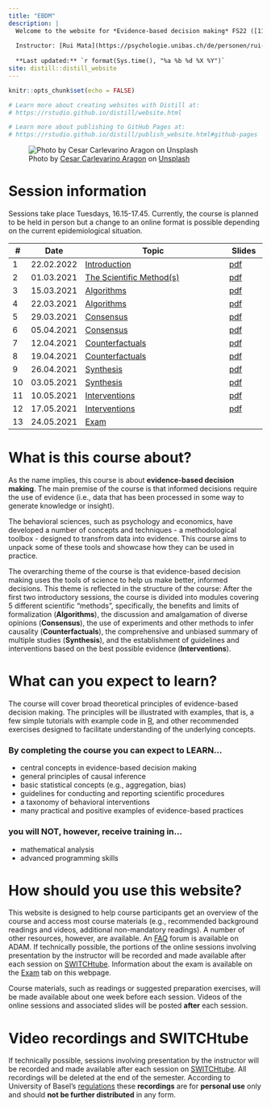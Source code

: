 ```yaml
---
title: "EBDM"
description: |
  Welcome to the website for *Evidence-based decision making* FS22 ([11230-01](https://vorlesungsverzeichnis.unibas.ch/de/home?id=263293))
  
  Instructor: [Rui Mata](https://psychologie.unibas.ch/de/personen/rui-mata/about-me/), University of Basel
  
  **Last updated:** `r format(Sys.time(), "%a %b %d %X %Y")`
site: distill::distill_website
---
```


```r
knitr::opts_chunk$set(echo = FALSE)

# Learn more about creating websites with Distill at:
# https://rstudio.github.io/distill/website.html

# Learn more about publishing to GitHub Pages at:
# https://rstudio.github.io/distill/publish_website.html#github-pages

```

![<span>Photo by <a href="https://unsplash.com/@carlevarino?utm_source=unsplash&amp;utm_medium=referral&amp;utm_content=creditCopyText">Cesar Carlevarino Aragon</a> on <a href="https://unsplash.com/s/photos/tools?utm_source=unsplash&amp;utm_medium=referral&amp;utm_content=creditCopyText">Unsplash</a></span>](photos/cesar-carlevarino-aragon-NL_DF0Klepc-unsplash.jpg)

# Session information

Sessions take place Tuesdays, 16.15-17.45. Currently, the course is planned to be held in person but a change to an online format is possible depending on the current epidemiological situation.

::: l-body
| # | Date     | Topic                         | Slides |
|---| ---------|-------------------------------|--------|
| 1 | 22.02.2022 | [Introduction](index.html) | [pdf](https://github.com/matarui/ebdm/raw/main/docs/presentations/EBDM_session1.pdf) |
| 2 | 01.03.2021 | [The Scientific Method(s)](session2.html) | [pdf](https://github.com/matarui/ebdm/raw/main/docs/presentations/EBDM_session2.pdf) |
| 3 | 15.03.2021 | [Algorithms](session3.html) | [pdf](https://github.com/matarui/ebdm/raw/main/docs/presentations/EBDM_session3.pdf) |
| 4 | 22.03.2021 | [Algorithms](session4.html) | [pdf](https://github.com/matarui/ebdm/raw/main/docs/presentations/EBDM_session4.pdf) |
| 5 | 29.03.2021 | [Consensus](session5.html) | [pdf](https://github.com/matarui/ebdm/raw/main/docs/presentations/EBDM_session5.pdf) |
| 6 | 05.04.2021 | [Consensus](session6.html) | [pdf](https://github.com/matarui/ebdm/raw/main/docs/presentations/EBDM_session6.pdf) |
| 7 | 12.04.2021 | [Counterfactuals](session7.html) | [pdf](https://github.com/matarui/ebdm/raw/main/docs/presentations/EBDM_session7.pdf) |
| 8 | 19.04.2021 | [Counterfactuals](session8.html) | [pdf](https://github.com/matarui/ebdm/raw/main/docs/presentations/EBDM_session8.pdf) |
| 9 | 26.04.2021 | [Synthesis](session9.html) | [pdf](https://github.com/matarui/ebdm/raw/main/docs/presentations/EBDM_session9.pdf) |
|10 | 03.05.2021 | [Synthesis](session10.html) | [pdf](https://github.com/matarui/ebdm/raw/main/docs/presentations/EBDM_session10.pdf) |
|11 | 10.05.2021 | [Interventions](session11.html) | [pdf](https://github.com/matarui/ebdm/raw/main/docs/presentations/EBDM_session11.pdf) |
|12 | 17.05.2021 | [Interventions](session12.html) | [pdf](index.html) |
|13 | 24.05.2021 | [Exam](exam.html) | |
:::

# What is this course about?

As the name implies, this course is about **evidence-based decision making**. The main premise of the course is that informed decisions require the use of evidence (i.e., data that has been processed in some way to generate knowledge or insight). 

The behavioral sciences, such as psychology and economics, have developed a number of concepts and techniques - a methodological toolbox - designed to transfrom data into evidence. This course aims to unpack some of these tools and showcase how they can be used in practice. 

The overarching theme of the course is that evidence-based decision making uses the tools of science to help us make better, informed decisions. This theme is reflected in the structure of the course: After the first two introductory sessions, the course is divided into modules covering 5 different scientific "methods", specifically, the benefits and limits of formalization (**Algorithms**), the discussion and amalgamation of diverse opinions (**Consensus**), the use of experiments and other methods to infer causality (**Counterfactuals**), the comprehensive and unbiased summary of multiple studies (**Synthesis**), and the establishment of guidelines and interventions based on the best possible evidence (**Interventions**). 

# What can you expect to learn?

The course will cover broad theoretical principles of evidence-based decision making. The principles will be illustrated with examples, that is, a few simple tutorials with example code in [R](https://www.r-project.org), and other recommended exercises designed to facilitate understanding of the underlying concepts.

### By completing the course you can expect to LEARN...

- central concepts in evidence-based decision making
- general principles of causal inference
- basic statistical concepts (e.g., aggregation, bias)
- guidelines for conducting and reporting scientific procedures  
- a taxonomy of behavioral interventions
- many practical and positive examples of evidence-based practices

### you will NOT, however, receive training in...

- mathematical analysis
- advanced programming skills 

# How should you use this website?

This website is designed to help course participants get an overview of the course and access most course materials (e.g., recommended background readings and videos, additional non-mandatory readings). A number of other resources, however, are available. An [FAQ](https://adam.unibas.ch/goto_adam_crs_1230794.html) forum is available on ADAM. If technically possible, the portions of the online sessions involving presentation by the instructor will be recorded and made available after each session on [SWITCHtube](https://tube.switch.ch/channels/0661df59). Information about the exam is available on the [Exam](exam.html) tab on this webpage.  

Course materials, such as readings or suggested preparation exercises, will be made available about one week before each session. Videos of the online sessions and associated slides will be posted **after** each session. 

# Video recordings and SWITCHtube

If technically possible, sessions involving presentation by the instructor will be recorded and made available after each session on [SWITCHtube](https://tube.switch.ch/channels/0661df59). All recordings will be deleted at the end of the semester. According to University of Basel's [regulations](https://www.unibas.ch/dam/jcr:9e482656-e333-42ec-bbd3-4639dedd3dc7/R_Ton-Bildaufnahmen_00.pdf) these **recordings** are for **personal use** only and should **not be further distributed** in any form.  
